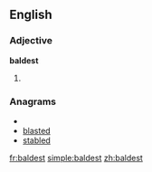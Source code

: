 ==English==

===Adjective===
'''baldest'''

#{{superlative of|[[bald]]}}

===Anagrams===
* {{alphagram|abdelst}}
* [[blasted#English|blasted]]
* [[stabled#English|stabled]]


[[fr:baldest]]
[[simple:baldest]]
[[zh:baldest]]